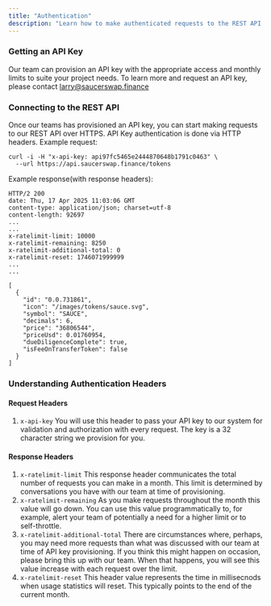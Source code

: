 ```yaml
---
title: "Authentication"
description: "Learn how to make authenticated requests to the REST API using an API key over HTTPS"
---
```


### Getting an API Key

Our team can provision an API key with the appropriate access and monthly limits to suite your project needs. To learn more and request an API key, please contact [larry@saucerswap.finance](mailto:larry@saucerswap.finance)

### Connecting to the REST API

Once our teams has provisioned an API key, you can start making requests to our REST API over HTTPS. API Key authentication is done via HTTP headers. 
Example request:

```
curl -i -H "x-api-key: api97fc5465e2444870648b1791c0463" \
  --url https://api.saucerswap.finance/tokens
```
Example response(with response headers):
```
HTTP/2 200 
date: Thu, 17 Apr 2025 11:03:06 GMT
content-type: application/json; charset=utf-8
content-length: 92697
...
...
x-ratelimit-limit: 10000
x-ratelimit-remaining: 8250
x-ratelimit-additional-total: 0
x-ratelimit-reset: 1746071999999
...
...

[
  {
    "id": "0.0.731861",
    "icon": "/images/tokens/sauce.svg",
    "symbol": "SAUCE",
    "decimals": 6,
    "price": "36806544",
    "priceUsd": 0.01760954,
    "dueDiligenceComplete": true,
    "isFeeOnTransferToken": false
  }
]
```

### Understanding Authentication Headers

#### Request Headers
1. `x-api-key`
   You will use this header to pass your API key to our system for validation and authorization with every request. The key is a 32 character string we provision for you.
#### Response Headers
1. `x-ratelimit-limit`
   This response header communicates the total number of requests you can make in a month. This limit is determined by conversations you have with our team at time of provisioning.
3. `x-ratelimit-remaining`
   As you make requests throughout the month this value will go down. You can use this value programmatically to, for example, alert your team of potentially a need for a higher limit or to self-throttle.
5. `x-ratelimit-additional-total`
   There are circumstances where, perhaps, you may need more requests than what was discussed with our team at time of API key provisioning. If you think this might happen on occasion, please bring this up with our team. When that happens, you will see this value increase with each request over the limit.
7. `x-ratelimit-reset`
   This header value represents the time in millisecnods when usage statistics will reset. This typically points to the end of the current month.